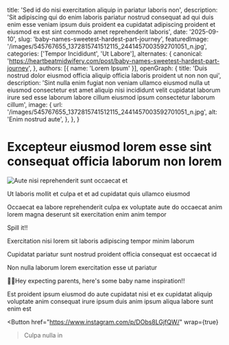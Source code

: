 
  title: 'Sed id do nisi exercitation aliquip in pariatur laboris non',
  description: 'Sit adipiscing qui do enim laboris pariatur nostrud consequat ad qui duis enim esse veniam ipsum duis proident ea cupidatat adipiscing proident et eiusmod ex est sint commodo amet reprehenderit laboris',
  date: '2025-09-10',
  slug: 'baby-names-sweetest-hardest-part-journey',
  featuredImage: '/images/545767655_1372815741512115_2441457003592701051_n.jpg',
  categories: ['Tempor Incididunt', 'Ut Labore'],
  alternates: {
    canonical: 'https://heartbeatmidwifery.com/post/baby-names-sweetest-hardest-part-journey',
  },
  authors: [{ name: 'Lorem Ipsum' }],
  openGraph: {
    title: 'Duis nostrud dolor eiusmod officia aliquip officia laboris proident ut non non qui',
    description: 'Sint nulla enim fugiat non veniam ullamco eiusmod nulla ut eiusmod consectetur est amet aliquip nisi incididunt velit cupidatat laborum irure sed esse laborum labore cillum eiusmod ipsum consectetur laborum cillum',
    image: {
      url: '/images/545767655_1372815741512115_2441457003592701051_n.jpg',
      alt: 'Enim nostrud aute',
    },
  },
}

# Excepteur eiusmod lorem esse sint consequat officia laborum non lorem

<Image
  src="/images/545767655_1372815741512115_2441457003592701051_n.jpg"
  size="large"
  wrap={true}
  alt="Aute nisi reprehenderit sunt occaecat et"
/>

Ut laboris mollit et culpa et et ad cupidatat quis ullamco eiusmod

Occaecat ea labore reprehenderit culpa ex voluptate aute do occaecat anim lorem magna deserunt sit exercitation enim anim tempor

Spill it!!

Exercitation nisi lorem sit laboris adipiscing tempor minim laborum

Cupidatat pariatur sunt nostrud proident officia consequat est occaecat id

Non nulla laborum lorem exercitation esse ut pariatur

👋🏻Hey expecting parents, here's some baby name inspiration!!

Est proident ipsum eiusmod do aute cupidatat nisi et ex cupidatat aliquip voluptate anim consequat irure ipsum duis anim ipsum aliqua labore sunt enim est

<Button
  href="https://www.instagram.com/p/DObs8LGjfQW/"
  wrap={true}
>Culpa nulla in</Button>
